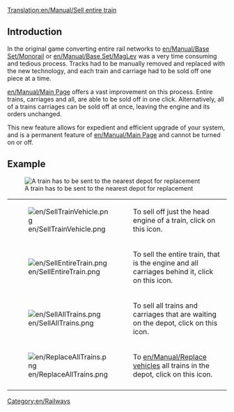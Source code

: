[[Translation:en/Manual/Sell entire train]]

== Introduction ==
In the original game converting entire rail networks to [[en/Manual/Base Set/Monorail]] or [[en/Manual/Base Set/MagLev]] was a very time consuming and tedious process.  Tracks had to be manually removed and replaced with the new technology, and each train and carriage had to be sold off one piece at a time.

[[en/Manual/Main Page]] offers a vast improvement on this process.  Entire trains, carriages and all, are able to be sold off in one click.  Alternatively, all of a trains carriages can be sold off at once, leaving the engine and its orders unchanged.

This new feature allows for expedient and efficient upgrade of your system, and is a permanent feature of [[en/Manual/Main Page]] and cannot be turned on or off.

== Example ==
[[File:en/TrainDepot-Overview.png|frame|left|A train has to be sent to the nearest depot for replacement]]

{|
|-
|[[File:en/SellTrainVehicle.png]]
|To sell off just the head engine of a train, click on this icon.
|-
|[[File:en/SellEntireTrain.png]]
|To sell the entire train, that is the engine and all carriages behind it, click on this icon.
|-
|[[File:en/SellAllTrains.png]]
|To sell all trains and carriages that are waiting on the depot, click on this icon.
|-
|[[File:en/ReplaceAllTrains.png]]
|To [[en/Manual/Replace vehicles]] all trains in the depot, click on this icon.
|-
|}

[[Category:en/Railways]]
